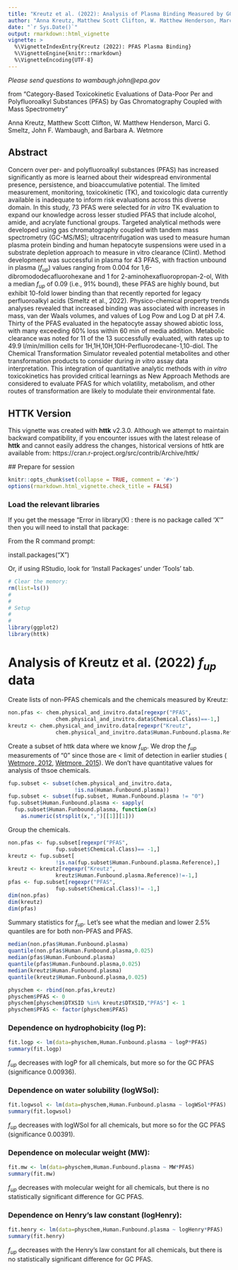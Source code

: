 ```yaml
---
title: "Kreutz et al. (2022): Analysis of Plasma Binding Measured by GC"
author: "Anna Kreutz, Matthew Scott Clifton, W. Matthew Henderson, Marci G. Smeltz, John F. Wambaugh, and Barbara A. Wetmore"
date: "`r Sys.Date()`"
output: rmarkdown::html_vignette
vignette: >
  %\VignetteIndexEntry{Kreutz (2022): PFAS Plasma Binding}
  %\VignetteEngine{knitr::rmarkdown}
  %\VignetteEncoding{UTF-8}
---
```

  *Please send questions to wambaugh.john@epa.gov*
  
  from "Category-Based Toxicokinetic Evaluations of Data-Poor Per and Polyfluoroalkyl Substances (PFAS) by Gas Chromatography Coupled with Mass Spectrometry"

Anna Kreutz, Matthew Scott Clifton, W. Matthew Henderson, Marci G. Smeltz, John F. Wambaugh, and Barbara A. Wetmore

## Abstract

Concern over per- and polyfluoroalkyl substances (PFAS) has increased significantly as more is learned about their widespread environmental presence, persistence, and bioaccumulative potential. The limited measurement, monitoring, toxicokinetic (TK), and toxicologic data currently available is inadequate to inform risk evaluations across this diverse domain. In this study, 73 PFAS were selected for *in vitro* TK evaluation to expand our knowledge across lesser studied PFAS that include alcohol, amide, and acrylate functional groups. Targeted analytical methods were developed using gas chromatography coupled with tandem mass spectrometry (GC-MS/MS); ultracentrifugation was used to measure human plasma protein binding and human hepatocyte suspensions were used in a substrate depletion approach to measure in vitro clearance (Clint). Method development was successful in plasma for 43 PFAS, with fraction unbound in plasma ($f_{up}$) values ranging from 0.004 for 1,6-dibromododecafluorohexane and 1 for 2-aminohexafluoropropan-2-ol, With a median $f_{up}$ of 0.09 (i.e., 91% bound), these PFAS are highly bound, but exhibit 10-fold lower binding than that recently reported for legacy perfluoroalkyl acids (Smeltz et al., 2022). Physico-chemical property trends analyses revealed that increased binding was associated with increases in mass, van der Waals volumes, and values of Log Pow and Log D at pH 7.4. Thirty of the PFAS evaluated in the hepatocyte assay showed abiotic loss, with many exceeding 60% loss within 60 min of media addition. Metabolic clearance was noted for 11 of the 13 successfully evaluated, with rates up to 49.9 l/min/million cells for 1H,1H,10H,10H-Perfluorodecane-1,10-diol. The Chemical Transformation Simulator revealed potential metabolites and other transformation products to consider during *in vitro* assay data interpretation. This integration of quantitative analytic methods with *in vitro* toxicokinetics has provided critical learnings as New Approach Methods are considered to evaluate PFAS for which volatility, metabolism, and other routes of transformation are likely to modulate their environmental fate. 

## HTTK Version

This vignette was created with **httk** v2.3.0. Although we attempt to maintain 
backward compatibility, if you encounter issues with the latest release of 
**httk**
  and cannot easily address the changes, historical versions of httk are 
available from: https://cran.r-project.org/src/contrib/Archive/httk/
  
  ## Prepare for session
```r
knitr::opts_chunk$set(collapse = TRUE, comment = '#>')
options(rmarkdown.html_vignette.check_title = FALSE)
```

### Load the relevant libraries
If you get the message "Error in library(X) : there is no package called 'X'"
then you will need to install that package: 
  
  From the R command prompt:
  
  install.packages("X")

Or, if using RStudio, look for 'Install Packages' under 'Tools' tab.

```r
# Clear the memory:
rm(list=ls()) 
#
#
# Setup
#
#
library(ggplot2)
library(httk)
```

# Analysis of Kreutz et al. (2022) $f_{up}$ data

Create lists of non-PFAS chemicals and the chemicals measured by Kreutz:
```r
non.pfas <- chem.physical_and_invitro.data[regexpr("PFAS",
               chem.physical_and_invitro.data$Chemical.Class)==-1,]
kreutz <- chem.physical_and_invitro.data[regexpr("Kreutz",
               chem.physical_and_invitro.data$Human.Funbound.plasma.Reference)!=-1,]

```

Create a subset of httk data where we know $f_{up}$. We drop the $f_{up}$ measurements of "0" since those
are < limit of detection in earlier studies (
[Wetmore, 2012](https://doi.org/10.1093/toxsci/kfr254), 
[Wetmore, 2015](https://doi.org/10.1093/toxsci/kfv171)). We don't have quantitative values for analysis of thsoe chemicals.
```r
fup.subset <- subset(chem.physical_and_invitro.data,
                     !is.na(Human.Funbound.plasma))
fup.subset <- subset(fup.subset, Human.Funbound.plasma != "0")
fup.subset$Human.Funbound.plasma <- sapply(
  fup.subset$Human.Funbound.plasma, function(x) 
    as.numeric(strsplit(x,",")[[1]][1]))
```

Group the chemicals.
```r
non.pfas <- fup.subset[regexpr("PFAS",
               fup.subset$Chemical.Class)== -1,]
kreutz <- fup.subset[
               !is.na(fup.subset$Human.Funbound.plasma.Reference),]
kreutz <- kreutz[regexpr("Kreutz",
               kreutz$Human.Funbound.plasma.Reference)!=-1,]
pfas <- fup.subset[regexpr("PFAS",
               fup.subset$Chemical.Class)!= -1,]
dim(non.pfas)
dim(kreutz)
dim(pfas)
```

Summary statistics for $f_{up}$. Let's see what the median and lower 2.5% quantiles are for both non-PFAS and PFAS.
```r
median(non.pfas$Human.Funbound.plasma)
quantile(non.pfas$Human.Funbound.plasma,0.025)
median(pfas$Human.Funbound.plasma)
quantile(pfas$Human.Funbound.plasma,0.025)
median(kreutz$Human.Funbound.plasma)
quantile(kreutz$Human.Funbound.plasma,0.025)
```
```r
physchem <- rbind(non.pfas,kreutz)
physchem$PFAS <- 0
physchem[physchem$DTXSID %in% kreutz$DTXSID,"PFAS"] <- 1
physchem$PFAS <- factor(physchem$PFAS)
```
### Dependence on hydrophobicity (log P):
```r
fit.logp <- lm(data=physchem,Human.Funbound.plasma ~ logP*PFAS)
summary(fit.logp)
```
$f_{up}$ decreases with logP for all chemicals, but more so for the
GC PFAS (significance 0.00936).

### Dependence on water solubility (logWSol):
```r
fit.logwsol <- lm(data=physchem,Human.Funbound.plasma ~ logWSol*PFAS)
summary(fit.logwsol)
```
$f_{up}$ decreases with logWSol for all chemicals, but more so for the
GC PFAS (significance 0.00391).

### Dependence on molecular weight (MW):
```r
fit.mw <- lm(data=physchem,Human.Funbound.plasma ~ MW*PFAS)
summary(fit.mw)
```
$f_{up}$ decreases with molecular weight for all chemicals, 
but there is no statistically significant difference for GC PFAS.

### Dependence on Henry's law constant (logHenry):
```r
fit.henry <- lm(data=physchem,Human.Funbound.plasma ~ logHenry*PFAS)
summary(fit.henry)
```
$f_{up}$ decreases with the Henry's law constant for all chemicals, 
but there is no statistically significant difference for GC PFAS.